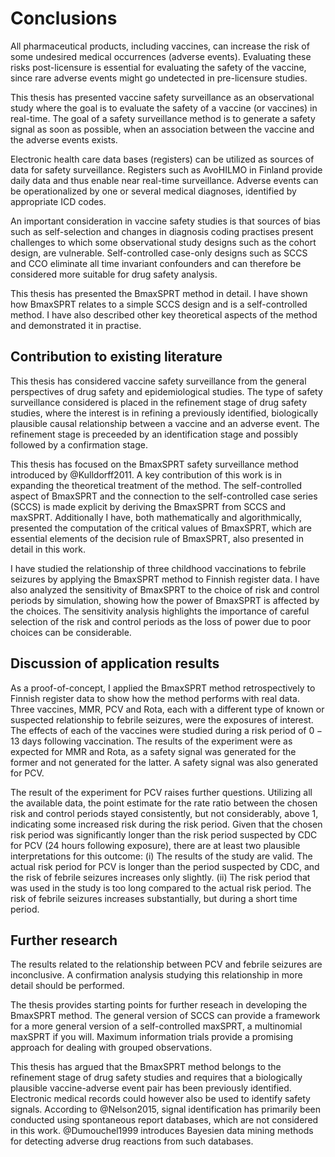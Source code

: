 # Conclusions  

All pharmaceutical products, including vaccines, can increase the risk of some undesired medical occurrences (adverse events). Evaluating these risks post-licensure is essential for evaluating the safety of the vaccine, since rare adverse events might go undetected in pre-licensure studies.  

This thesis has presented vaccine safety surveillance as an observational study where the goal is to evaluate the safety of a vaccine (or vaccines) in real-time. The goal of a safety surveillance method is to generate a safety signal as soon as possible, when an association between the vaccine and the adverse events exists.  

Electronic health care data bases (registers) can be utilized as sources of data for safety surveillance. Registers such as AvoHILMO in Finland provide daily data and thus enable near real-time surveillance. Adverse events can be operationalized by one or several medical diagnoses, identified by appropriate ICD codes.

An important consideration in vaccine safety studies is that sources of bias such as self-selection and changes in diagnosis coding practises present challenges to which some observational study designs such as the cohort design, are vulnerable. Self-controlled case-only designs such as SCCS and CCO eliminate all time invariant confounders and can therefore be considered more suitable for drug safety analysis. 

This thesis has presented the BmaxSPRT method in detail. I have shown how BmaxSPRT relates to a simple SCCS design and is a self-controlled method. I have also described other key theoretical aspects of the method and demonstrated it in practise.

## Contribution to existing literature  

This thesis has considered vaccine safety surveillance from the general perspectives of drug safety and epidemiological studies. The type of safety surveillance considered is placed in the refinement stage of drug safety studies, where the interest is in refining a previously identified, biologically plausible causal relationship between a vaccine and an adverse event. The refinement stage is preceeded by an identification stage and possibly followed by a confirmation stage. 

This thesis has focused on the BmaxSPRT safety surveillance method introduced by @Kulldorff2011. A key contribution of this work is in expanding the theoretical treatment of the method. The self-controlled aspect of BmaxSPRT and the connection to the self-controlled case series (SCCS) is made explicit by deriving the BmaxSPRT from SCCS and maxSPRT. Additionally I have, both mathematically and algorithmically, presented the computation of the critical values of BmaxSPRT, which are essential elements of the decision rule of BmaxSPRT, also presented in detail in this work.

I have studied the relationship of three childhood vaccinations to febrile seizures by applying the BmaxSPRT method to Finnish register data. I have also analyzed the sensitivity of BmaxSPRT to the choice of risk and control periods by simulation, showing how the power of BmaxSPRT is affected by the choices. The sensitivity analysis highlights the importance of careful selection of the risk and control periods as the loss of power due to poor choices can be considerable. 

## Discussion of application results

As a proof-of-concept, I applied the BmaxSPRT method retrospectively to Finnish register data to show how the method performs with real data. Three vaccines, MMR, PCV and Rota, each with a different type of known or suspected relationship to febrile seizures, were the exposures of interest. The effects of each of the vaccines were studied during a risk period of $0-13$ days following vaccination. The results of the experiment were as expected for MMR and Rota, as a safety signal was generated for the former and not generated for the latter. A safety signal was also generated for PCV.  

The result of the experiment for PCV raises further questions. Utilizing all the available data, the point estimate for the rate ratio between the chosen risk and control periods stayed consistently, but not considerably, above 1, indicating some increased risk during the risk period. Given that the chosen risk period was significantly longer than the risk period suspected by CDC for PCV (24 hours following exposure), there are at least two plausible interpretations for this outcome: (i) The results of the study are valid. The actual risk period for PCV is longer than the period suspected by CDC, and the risk of febrile seizures increases only slightly. (ii) The risk period that was used in the study is too long compared to the actual risk period. The risk of febrile seizures increases substantially, but during a short time period.

## Further research

The results related to the relationship between PCV and febrile seizures are inconclusive. A confirmation analysis studying this relationship in more detail should be performed.

The thesis provides starting points for further reseach in developing the BmaxSPRT method. The general version of SCCS can provide a framework for a more general version of a self-controlled maxSPRT, a multinomial maxSPRT if you will. Maximum information trials provide a promising approach for dealing with grouped observations. 

This thesis has argued that the BmaxSPRT method belongs to the refinement stage of drug safety studies and requires that a biologically plausible vaccine-adverse event pair has been previously identified. Electronic medical records could however also be used to identify safety signals. According to @Nelson2015, signal identification has primarily been conducted using spontaneous report databases, which are not considered in this work. @Dumouchel1999 introduces Bayesien data mining methods for detecting adverse drug reactions from such databases.
